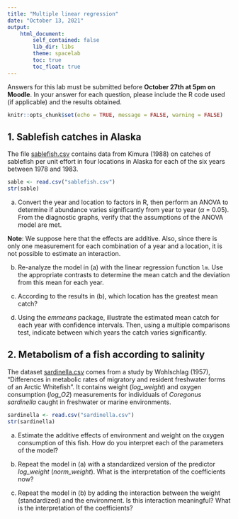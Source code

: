 ```yaml
---
title: "Multiple linear regression"
date: "October 13, 2021"
output: 
    html_document:
        self_contained: false
        lib_dir: libs
        theme: spacelab
        toc: true
        toc_float: true
---
```


Answers for this lab must be submitted before **October 27th at 5pm on Moodle**. In your answer for each question, please include the R code used (if applicable) and the results obtained.

```r
knitr::opts_chunk$set(echo = TRUE, message = FALSE, warning = FALSE)
```


## 1. Sablefish catches in Alaska

The file [sablefish.csv](sablefish.csv) contains data from Kimura (1988) on catches of sablefish per unit effort in four locations in Alaska for each of the six years between 1978 and 1983.

```r
sable <- read.csv("sablefish.csv")
str(sable)
```

a) Convert the year and location to factors in R, then perform an ANOVA to determine if abundance varies significantly from year to year ($\alpha$ = 0.05). From the diagnostic graphs, verify that the assumptions of the ANOVA model are met.

**Note**: We suppose here that the effects are additive. Also, since there is only one measurement for each combination of a year and a location, it is not possible to estimate an interaction.

b) Re-analyze the model in (a) with the linear regression function `lm`. Use the appropriate contrasts to determine the mean catch and the deviation from this mean for each year.

c) According to the results in (b), which location has the greatest mean catch?

d) Using the *emmeans* package, illustrate the estimated mean catch for each year with confidence intervals. Then, using a multiple comparisons test, indicate between which years the catch varies significantly.


## 2. Metabolism of a fish according to salinity

The dataset [sardinella.csv](sardinella.csv) comes from a study by Wohlschlag (1957), "Differences in metabolic rates of migratory and resident freshwater forms of an Arctic Whitefish". It contains weight (*log_weight*) and oxygen consumption (*log_O2*) measurements for individuals of *Coregonus sardinella* caught in freshwater or marine environments.

```r
sardinella <- read.csv("sardinella.csv")
str(sardinella)
```

a) Estimate the additive effects of environment and weight on the oxygen consumption of this fish. How do you interpret each of the parameters of the model?

b) Repeat the model in (a) with a standardized version of the predictor *log_weight* (*norm_weight*). What is the interpretation of the coefficients now?

c) Repeat the model in (b) by adding the interaction between the weight (standardized) and the environment. Is this interaction meaningful? What is the interpretation of the coefficients?

